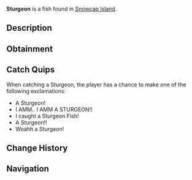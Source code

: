 {{FishInfobox
|image          = Sturgeon.png
|rarity         = Rare
|sea            = First Sea
|location       = [[Snowcap Island]]
|sublocation    = Freshwater
|sources        = Carbon Crate, Fish Barrel, Fishing Rod, Volcanic Geode
|radar_location = 
|xp             = 100
|weather        = 
|time           = 
|season         = 
|bait           = Seaweed
|base_weight    = 80
|base_value     = 300
|weight_range   = 60
|base_chance    = 20
|base_resil     = 35
}}
'''Sturgeon''' is a {{Rarity|Rare}} fish found in [[Snowcap Island]].

== Description ==
{{Description|A massive, ancient fish with a long, armoured body and distinctive bony plates. Sturgeons are known for their size and strength, making them challenging to catch.|Bestiary Entry}}

== Obtainment ==
{{Description|found in Snowcap Pond.|Bestiary Hint}}
{{Fish Availability|
Snowcap Island/Freshwater Pond
|top_rods      = 
Krampus's Rod\306808.51\379875.42;
Magma Rod\282552.95\349843.36;
Plastic Rod\266116.35\329492.36;
Leviathan's Fang Rod\221544.34\262470.11;
Ethereal Prism Rod\198234.91\169547.94;
Fast Rod\155344.53\366827.58;
Fischer's Rod\142990.36\337654.68;
Adventurer's Rod\140421.67\331589.03;
Trident Rod\192045.18\265289.17;
Seraphic Rod\189411.57\170857.45;
No-Life Rod\184570.2\181512.25;
Rod Of The Forgotten Fang\176875.96\168012.7;
Free Spirit Rod\169340.24\233924.82;
Challenger's Rod\167850.77\165169.32;
Rod Of The Depths\158340.01\160479.09;
Rod Of The Exalted One\157201.36\162756.54;
Zeus Rod\150068.37\158414.03;
Verdant Shear Rod\145461.19\151709.01;
Blazebringer Rod\142547.91\159551.55;
Depthseeker Rod\133333.05\141875.98;
Avalanche Rod\119924.54\130343.57;
Volcanic Rod\116936.8\142788.16;
Steady Rod\38536.12\47898.42
|recommended   = Ethereal Prism Rod
}}

== Catch Quips ==
When catching a Sturgeon, the player has a chance to make one of the following exclamations:
* A Sturgeon!
* I AMM.. I AMM A STURGEON!!
* I caught a Sturgeon Fish!
* A Sturgeon!!
* Woahh a Sturgeon!

== Change History ==
{{Change History|{{subst:Current Version}}}}

== Navigation ==
{{Fish Navbox|Snowcap Island}}